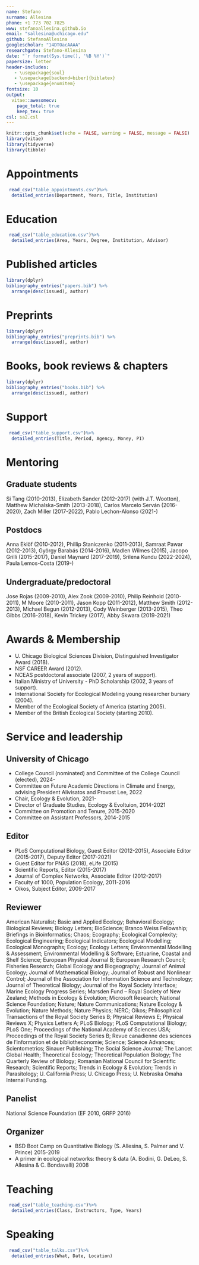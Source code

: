 ```yaml
---
name: Stefano
surname: Allesina
phone: +1 773 702 7825
www: stefanoallesina.github.io
email: "sallesina@uchicago.edu"
github: StefanoAllesina
googlescholar: "14DTOacAAAA"
researchgate: Stefano-Allesina
date: "`r format(Sys.time(), '%B %Y')`"
papersize: letter
header-includes:
   - \usepackage{soul}
   - \usepackage[backend=biber]{biblatex}
   - \usepackage{enumitem}
fontsize: 10
output:
  vitae::awesomecv:
    page_total: true
    keep_tex: true
csl: sa2.csl
---
```


<!---
NOTE: 
For some reason, this only works with version 0.5.3 of package vitae
You can install it using:

install.packages("https://cran.r-project.org/src/contrib/Archive/vitae/vitae_0.5.3.tar.gz", repos = NULL, type = "source")

To compile CV just knit

--->



```r
knitr::opts_chunk$set(echo = FALSE, warning = FALSE, message = FALSE)
library(vitae)
library(tidyverse)
library(tibble)
```

\colorlet{awesome}{awesome-emerald}
\colorlet{awesome}{awesome-nephritis}
\colorlet{awesome}{awesome-orange}

# Appointments

```r
 read_csv("table_appointments.csv")%>% 
  detailed_entries(Department, Years, Title, Institution)
```

# Education
```r
 read_csv("table_education.csv")%>% 
  detailed_entries(Area, Years, Degree, Institution, Advisor)
```

# Published articles

```r
library(dplyr)
bibliography_entries("papers.bib") %>%
  arrange(desc(issued), author)
```

# Preprints

```r
library(dplyr)
bibliography_entries("preprints.bib") %>%
  arrange(desc(issued), author)
```

# Books, book reviews & chapters

```r
library(dplyr)
bibliography_entries("books.bib") %>%
  arrange(desc(issued), author)
```

# Support
```r
 read_csv("table_support.csv")%>% 
  detailed_entries(Title, Period, Agency, Money, PI)
```

# Mentoring
## Graduate students
Si Tang (2010-2013), Elizabeth Sander (2012-2017) (with J.T. Wootton), Matthew Michalska-Smith (2013-2018), Carlos Marcelo Serván (2016-2020), Zach Miller (2017-2022), Pablo Lechon-Alonso (2021-)

## Postdocs
Anna Eklöf (2010-2012), Phillip Staniczenko (2011-2013), Samraat Pawar (2012-2013), György Barabás (2014-2016), Madlen Wilmes (2015), Jacopo Grilli (2015-2017), Daniel Maynard (2017-2019), Srilena Kundu (2022-2024),  Paula Lemos-Costa (2019-)

## Undergraduate/predoctoral
Jose Rojas (2009-2010), Alex Zook (2009-2010), Philip Reinhold (2010-2011), M Moore (2010-2011), Jason Kopp (2011-2012), Matthew Smith (2012-2013), Michael Begun (2012-2013), Cody Weinberger (2013-2015), Theo Gibbs (2016-2018), Kevin Trickey (2017), Abby Skwara (2019-2021)

# Awards & Membership
* U. Chicago Biological Sciences Division, Distinguished Investigator Award (2018).
* NSF CAREER Award (2012).
* NCEAS postdoctoral associate (2007, 2 years of support).
* Italian Ministry of University - PhD Scholarship (2002, 3 years of support).
* International Society for Ecological Modeling young researcher bursary (2004).
* Member of the Ecological Society of America (starting 2005).
* Member of the British Ecological Society (starting 2010).

# Service and leadership

## University of Chicago
* College Council (nominated) and Committee of the College Council (elected), 2024-
* Committee on Future Academic Directions in Climate and Energy, advising President Alivisatos and Provost Lee, 2022
* Chair, Ecology & Evolution, 2021-
* Director of Graduate Studies, Ecology & Evoltuion, 2014-2021
* Committee on Promotion and Tenure, 2015-2020
* Committee on Assistant Professors, 2014-2015

## Editor
* PLoS Computational Biology, Guest Editor (2012-2015), Associate Editor (2015-2017), Deputy Editor (2017-2021)
* Guest Editor for PNAS (2018), eLife (2015) 
* Scientific Reports, Editor (2015-2017)
* Journal of Complex Networks, Associate Editor (2012-2017)
* Faculty of 1000, Population Ecology, 2011-2016
* Oikos, Subject Editor, 2009-2017

## Reviewer

American Naturalist; Basic and Applied Ecology; Behavioral Ecology; Biological Reviews; Biology Letters; BioScience; Branco Weiss Fellowship; Briefings in Bioinformatics; Chaos; Ecography; Ecological Complexity; Ecological Engineering; Ecological Indicators; Ecological Modelling; Ecological Monographs; Ecology; Ecology Letters; Environmental Modelling & Assessment; Environmental Modelling & Software; Estuarine, Coastal and Shelf Science; European Physical Journal B; European Research Council; Fisheries Research; Global Ecology and Biogeography; Journal of Animal Ecology; Journal of Mathematical Biology; Journal of Robust and Nonlinear Control; Journal of the Association for Information Science and Technology; Journal of Theoretical Biology; Journal of the Royal Society Interface; Marine Ecology Progress Series; Marsden Fund -- Royal Society of New Zealand; Methods in Ecology & Evolution; Microsoft Research; National Science Foundation; Nature; Nature Communications; Nature Ecology & Evolution; Nature Methods; Nature Physics; NERC; Oikos; Philosophical Transactions of the Royal Society Series B; Physical Reviews E; Physical Reviews X; Physics Letters A; PLoS Biology; PLoS Computational Biology; PLoS One; Proceedings of the National Academy of Sciences USA; Proceedings of the Royal Society Series B; Revue canadienne des sciences de l'information et de bibliotheconomie; Science; Science Advances; Scientometrics; Sinauer Publishing; The Social Science Journal; The Lancet Global Health; Theoretical Ecology; Theoretical Population Biology; The Quarterly Review of Biology; Romanian National Council for Scientific Research; Scientific Reports; Trends in Ecology & Evolution; Trends in Parasitology; U. California Press; U. Chicago Press; U. Nebraska Omaha Internal Funding.

## Panelist
National Science Foundation (EF 2010, GRFP 2016)

## Organizer
* BSD Boot Camp on Quantitative Biology (S. Allesina, S. Palmer and V. Prince) 2015-2019
* A primer in ecological networks: theory & data (A. Bodini, G. DeLeo, S. Allesina & C. Bondavalli) 2008

# Teaching
```r
 read_csv("table_teaching.csv")%>% 
  detailed_entries(Class, Instructors, Type, Years)
```

# Speaking
```r
 read_csv("table_talks.csv")%>% 
  detailed_entries(What, Date, Location)
```
